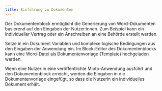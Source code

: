 ```yaml
---
title: Einführung zu Dokumenten
---
```


Der Dokumentenblock ermöglicht die Generierung von Word-Dokumenten basierend auf den Eingaben der Nutzer:innen. Zum Beispiel kann ein individueller Vertrag oder ein Anschreiben an eine Behörde erstellt werden.

Setze in ein Dokument Variablen und komplexe logische Bedingungen aus den Eingaben der Anwendung ein. Im Block-Editor des Dokumentenblocks kann eine Word-Datei als Dokumentenvorlage (Template) hochgeladen werden.

Wenn eine Nutzer:in eine veröffentlichte Mioto-Anwendung ausführt und den Dokumentenblock erreicht, werden die Eingaben in die Dokumentenvorlage eingefügt, so dass die NutzerIn ein individuelles Dokument erhält.
